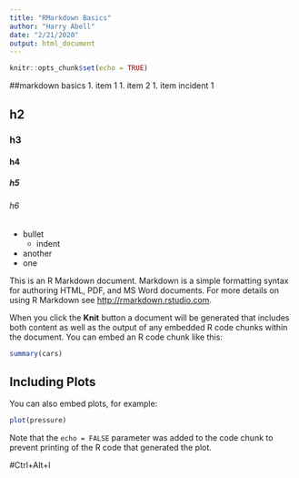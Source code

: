 ```yaml
---
title: "RMarkdown Basics"
author: "Harry Abell"
date: "2/21/2020"
output: html_document
---
```


```r
knitr::opts_chunk$set(echo = TRUE)
```


##markdown basics
1. item 1
1. item 2
  1. item incident 1

## h2
### h3
#### h4
##### h5
###### h6

- bullet
  - indent
- another
- one




This is an R Markdown document. Markdown is a simple formatting syntax for authoring HTML, PDF, and MS Word documents. For more details on using R Markdown see <http://rmarkdown.rstudio.com>.

When you click the **Knit** button a document will be generated that includes both content as well as the output of any embedded R code chunks within the document. You can embed an R code chunk like this:

```r
summary(cars)
```


## Including Plots

You can also embed plots, for example:

```r
plot(pressure)
```

Note that the `echo = FALSE` parameter was added to the code chunk to prevent printing of the R code that generated the plot.

#Ctrl+Alt+I
```r

```

